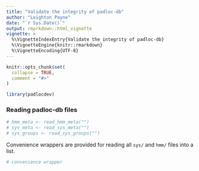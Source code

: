 ```yaml
---
title: "Validate the integrity of padloc-db"
author: "Leighton Payne"
date: "`r Sys.Date()`"
output: rmarkdown::html_vignette
vignette: >
  %\VignetteIndexEntry{Validate the integrity of padloc-db}
  %\VignetteEngine{knitr::rmarkdown}
  %\VignetteEncoding{UTF-8}
---
```


```r
knitr::opts_chunk$set(
  collapse = TRUE,
  comment = "#>"
)
```

```r
library(padlocdev)
```

### Reading padloc-db files

```r
# hmm_meta <- read_hmm_meta("")
# sys_meta <- read_sys_meta("")
# sys_groups <- read_sys_groups("")
```

Convenience wrappers are provided for reading all `sys/` and `hmm/` files into 
a list.

```r
# convenience wrapper
```

